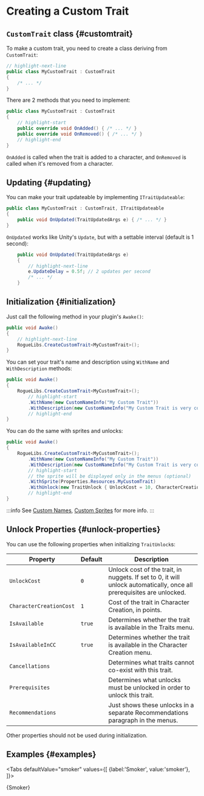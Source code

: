 # Creating a Custom Trait


## `CustomTrait` class {#customtrait}

To make a custom trait, you need to create a class deriving from `CustomTrait`:

```csharp title="MyCustomTrait.cs"
// highlight-next-line
public class MyCustomTrait : CustomTrait
{
    /* ... */
}
```

There are 2 methods that you need to implement:

```csharp title="MyCustomTrait.cs"
public class MyCustomTrait : CustomTrait
{
    // highlight-start
    public override void OnAdded() { /* ... */ }
    public override void OnRemoved() { /* ... */ }
    // highlight-end
}
```

`OnAdded` is called when the trait is added to a character, and `OnRemoved` is called when it's removed from a character.

## Updating {#updating}

You can make your trait updateable by implementing `ITraitUpdateable`:

```csharp title="MyCustomTrait.cs"
public class MyCustomTrait : CustomTrait, ITraitUpdateable
{
    public void OnUpdated(TraitUpdatedArgs e) { /* ... */ }
}
```

`OnUpdated` works like Unity's `Update`, but with a settable interval (default is 1 second):

```csharp
    public void OnUpdated(TraitUpdatedArgs e)
    {
        // highlight-next-line
        e.UpdateDelay = 0.5f; // 2 updates per second
        /* ... */
    }
```

## Initialization {#initialization}

Just call the following method in your plugin's `Awake()`:

```csharp title="MyCoolPlugin.cs"
public void Awake()
{
    // highlight-next-line
    RogueLibs.CreateCustomTrait<MyCustomTrait>();
}
```

You can set your trait's name and description using `WithName` and `WithDescription` methods:

```csharp title="MyCoolPlugin.cs"
public void Awake()
{
    RogueLibs.CreateCustomTrait<MyCustomTrait>();
        // highlight-start
        .WithName(new CustomNameInfo("My Custom Trait"))
        .WithDescription(new CustomNameInfo("My Custom Trait is very cool and does a lot of great stuff"));
        // highlight-end
}
```

You can do the same with sprites and unlocks:

```csharp title="MyCoolPlugin.cs"
public void Awake()
{
    RogueLibs.CreateCustomTrait<MyCustomTrait>();
        .WithName(new CustomNameInfo("My Custom Trait"))
        .WithDescription(new CustomNameInfo("My Custom Trait is very cool and does a lot of great stuff"))
        // highlight-start
        // the sprite will be displayed only in the menus (optional)
        .WithSprite(Properties.Resources.MyCustomTrait)
        .WithUnlock(new TraitUnlock { UnlockCost = 10, CharacterCreationCost = 5 });
        // highlight-end
}
```

:::info
See [Custom Names](../names/custom-names), [Custom Sprites](../custom-sprites) for more info.
:::

## Unlock Properties {#unlock-properties}

You can use the following properties when initializing `TraitUnlock`s:

Property | Default | Description
---------|---------|------------
`UnlockCost` | `0` | Unlock cost of the trait, in nuggets. If set to 0, it will unlock automatically, once all prerequisites are unlocked.
`CharacterCreationCost` | `1` | Cost of the trait in Character Creation, in points.
`IsAvailable` | `true` | Determines whether the trait is available in the Traits menu.
`IsAvailableInCC` | `true` | Determines whether the trait is available in the Character Creation menu.
`Cancellations` | | Determines what traits cannot co-exist with this trait.
`Prerequisites` | | Determines what unlocks must be unlocked in order to unlock this trait.
`Recommendations` | | Just shows these unlocks in a separate Recommendations paragraph in the menus.

Other properties should not be used during initialization.

## Examples {#examples}



<Tabs
    defaultValue="smoker"
    values={[
        {label:'Smoker', value:'smoker'},
    ]}>
<TabItem value="smoker">

<CodeSnippet>{Smoker}</CodeSnippet>

</TabItem>
</Tabs>